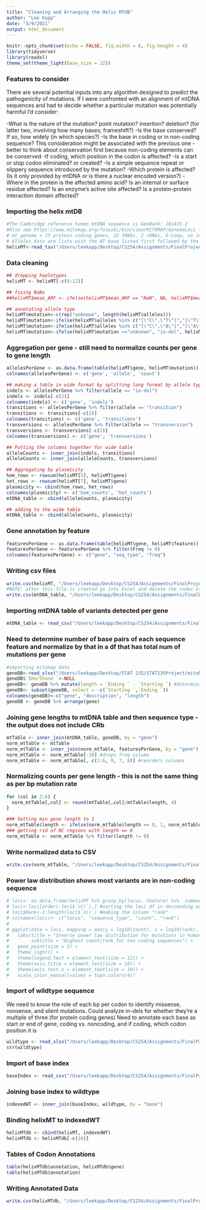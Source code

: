 ```yaml
---
title: "Cleaning and Arranging the Helix MTdB"
author: "Lee Kapp"
date: "3/9/2021"
output: html_document
---
```


```r
knitr::opts_chunk$set(echo = FALSE, fig.width = 6, fig.height = 4)
library(tidyverse)
library(readxl)
theme_set(theme_light(base_size = 12))


```

###  Features to consider
There are several potential inputs into any algorithm designed to predict the pathogenicity of mutations.  If I were confronted with an alignment of mtDNA sequences and had to decide whether a particular mutation was potentially harmful I’d consider:

-What is the nature of the mutation? point mutation? insertion? deletion? (for latter two, involving how many bases; frameshift?)
-Is the base conserved?  If so, how widely (in which species?)
-Is the base in coding or in non-coding sequence? This consideration might be associated with the previous one - better to think about conservation first because non-coding elements can be conserved
-If coding, which position in the codon is affected?
-Is a start or stop codon eliminated? or created?
-Is a simple sequence repeat or slippery sequence introduced by the mutation? 
-Which protein is affected? (Is it only provided by mtDNA or is there a nuclear encoded version?)
-Where in the protein is the affected amino acid? Is an internal or surface residue affected?  Is an enzyme’s active site affected? Is a protein-protein interaction domain affected?

### Importing the helix mtDB
```r
#The Cambridge reference human mtDNA sequence is GenBank: J01415.2
#Also see https://www.mitomap.org/foswiki/bin/view/MITOMAP/GenomeLoci for annotation of mt genes and locations
# mt genome = 13 protein coding genes, 22 tRNAs, 2 rRNAs, D-Loop, no introns
# Alleles data are lists with the WT base listed first followed by the variants detected at that base
helixMT<-read_tsv("/Users/leekapp/Desktop/CS254/Assignments/FinalProject/helixDB.txt")
```

### Data cleaning
```r
## dropping haplotypes
helixMT <- helixMT[-c(9:12)]

## fixing NaNs
##helixMT$mean_ARF <- ifelse(helixMT$mean_ARF == "NaN", NA, helixMT$mean_ARF)

## annotating allele type
helixMT$mutation<-c(rep("unknown", length(helixMT$alleles)))
helixMT$mutation<-ifelse(helixMT$alleles %in% c("[\"C\",\"T\"]","[\"T\",\"C\"]","[\"A\",\"G\"]","[\"G\",\"A\"]"), "transition", helixMT$mutation)
helixMT$mutation<-ifelse(helixMT$alleles %in% c("[\"C\",\"A\"]","[\"A\",\"C\"]","[\"C\",\"G\"]","[\"G\",\"C\"]","[\"A\",\"T\"]","[\"T\",\"A\"]", "[\"G\",\"T\"]","[\"T\",\"G\"]"), "transversion", helixMT$mutation)
helixMT$mutation<-ifelse(helixMT$mutation =="unknown", "in-del", helixMT$mutation)
```

### Aggregation per gene - still need to normalize counts per gene to gene length
```r
allelesPerGene <- as.data.frame(table(helixMT$gene, helixMT$mutation))
colnames(allelesPerGene) <- c('gene', 'allele', 'count')

## making a table in wide format by splitting long format by allele type
indels <- allelesPerGene %>% filter(allele == "in-del")
indels <- indels[-c(2)]
colnames(indels) <- c('gene', 'indels')
transitions <- allelesPerGene %>% filter(allele == "transition")
transitions <- transitions[-c(2)]
colnames(transitions) <- c('gene', 'transitions')
transversions <- allelesPerGene %>% filter(allele == "transversion")
transversions <- transversions[-c(2)]
colnames(transversions) <- c('gene', 'transversions')

## Putting the columns together for wide table
alleleCounts <- inner_join(indels, transitions)
alleleCounts <- inner_join(alleleCounts, transversions)

## Aggregating by plasmicity
hom_rows <- rowsum(helixMT[5], helixMT$gene)
het_rows <- rowsum(helixMT[7], helixMT$gene)
plasmicity <- cbind(hom_rows, het_rows)
colnames(plasmicity) <- c('hom_counts', 'het_counts')
mtDNA_table <- cbind(alleleCounts, plasmicity)

## adding to the wide table
mtDNA_table <- cbind(alleleCounts, plasmicity)

```

### Gene annotation by feature
```r
featuresPerGene <- as.data.frame(table(helixMT$gene, helixMT$feature))
featuresPerGene <- featuresPerGene %>% filter(Freq != 0)
colnames(featuresPerGene) <- c("gene", "seq_type", "freq")
```


### Writing csv files
```r
write.csv(helixMT, "/Users/leekapp/Desktop/CS254/Assignments/FinalProject/helixMT.csv")
#NOTE: after this file is created go into Excel and delete the index of gene names (not the column labeled gene)
write.csv(mtDNA_table, "/Users/leekapp/Desktop/CS254/Assignments/FinalProject/mtDNA_table.csv") 
```


### Importing mtDNA table of variants detected per gene
```r
mtDNA_table <- read_csv("/Users/leekapp/Desktop/CS254/Assignments/FinalProject/mtDNA_table.csv")
```

### Need to determine number of base pairs of each sequence feature and normalize by that in a df that has total num of mutations per gene
```r
#importing mitomap data
geneDB<-read_xlsx("/Users/leekapp/Desktop/STAT 235/STAT235Project/mitoMap.xlsx")
geneDB$`Shorthand `<-NULL
geneDB<- geneDB %>% mutate(length = `Ending ` - `Starting `) #determining gene length
geneDB<- subset(geneDB, select = -c(`Starting `,`Ending `))
colnames(geneDB)<-c("gene", "description", "length")
geneDB <- geneDB %>% arrange(gene)
```

### Joining gene lengths to mtDNA table and then sequence type - the output does not include CRb
```r
mtTable <- inner_join(mtDNA_table, geneDB, by = "gene")
norm_mtTable <- mtTable
norm_mtTable <- inner_join(norm_mtTable, featuresPerGene, by = "gene")
norm_mtTable <- norm_mtTable[-10] #drops freq column
norm_mtTable <- norm_mtTable[, c(1:6, 9, 7, 8)] #reorders columns
```

### Normalizing counts per gene length - this is not the same thing as per bp mutation rate
```r
for (col in 2:6) {
  norm_mtTable[,col] <- round(mtTable[,col]/mtTable$length, 4)
}

### Setting min gene length to 1
norm_mtTable$length <- ifelse(norm_mtTable$length == 0, 1, norm_mtTable$length)
### getting rid of NC regions with length == 0
norm_mtTable <- norm_mtTable %>% filter(length != 0)
```

### Write normalized data to CSV
```r
write.csv(norm_mtTable, "/Users/leekapp/Desktop/CS254/Assignments/FinalProject/norm_mtDNA_table.csv")
```

### Power law distribution shows most variants are in non-coding sequence
```r
# loci<- as.data.frame(helixMT %>% group_by(locus, feature) %>%  summarize(n()))
# loci<-loci[order(-loci$`n()`),] #sorting the loci df in descending order
# loci$Rank<-1:length(loci$`n()`) #making the column "rank"
# colnames(loci)<- c("locus", "sequence_type", "count", "rank")
# 
# ggplot(data = loci, mapping = aes(y = log10(count), x = log10(rank), color = sequence_type)) +
#   labs(title = "Inverse power law distribution for mutations in human mtDNA",
#        subtitle = "Highest count/rank for non coding sequences") +
#   geom_point(size = 3) +
#   theme_light() +
#   theme(legend.text = element_text(size = 12)) +
#   theme(axis.title = element_text(size = 10)) +
#   theme(axis.text.x = element_text(size = 10)) +
#   scale_color_manual(values = topo.colors(4))
```

### Import of wildtype sequence
We need to know the role of each bp per codon to identify missense, nonsense, and silent mutations. Could analyze in-dels for whether they're a multiple of three (for protein coding genes)
Need to annotate each base as start or end of gene, coding vs. noncoding, and if coding, which codon position it is
```r
wildtype <- read_xlsx("/Users/leekapp/Desktop/CS254/Assignments/FinalProject/ref_annotation.xlsx")
str(wildtype)
```
### Import of base index
```r
baseIndex <- read_csv("/Users/leekapp/Desktop/CS254/Assignments/FinalProject/baseIndex.csv")
```

### Joining base index to wildtype
```r
indexedWT <- inner_join(baseIndex, wildtype, by = "base")
```

###  Binding helixMT to indexedWT
```r
helixMTdb <- cbind(helixMT, indexedWT)
helixMTdb <- helixMTdb[-c(10)]
```

### Tables of Codon Annotations
```r
table(helixMTdb$annotation, helixMTdb$gene)
table(helixMTdb$annotation)
```

### Writing Annotated Data
```r
write.csv(helixMTdb, "/Users/leekapp/Desktop/CS254/Assignments/FinalProject/helixData.csv")
```

